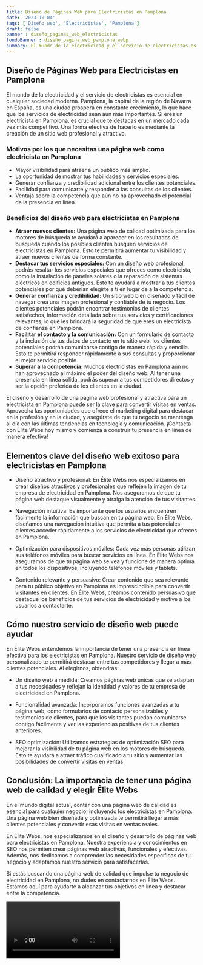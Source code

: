 ```yaml
---
title: Diseño de Páginas Web para Electricistas en Pamplona
date: '2023-10-04'
tags: ['Diseño web', 'Electricistas', 'Pamplona']
draft: false
banner : diseño_paginas_web_electricistas
fondoBanner : diseño_pagina_web_pamplona.webp
summary: El mundo de la electricidad y el servicio de electricistas es esencial en cualquier sociedad moderna. Pamplona, la capital de la región de Navarra en España, es una ciudad próspera en constante crecimiento, lo que hace que los servicios de electricidad sean aún más importantes. Si eres un electricista en Pamplona, es crucial que te destacas en un mercado cada vez más competitivo. Una forma efectiva de hacerlo es mediante la creación de un sitio web profesional y atractivo. 
---
```


## **Diseño de Páginas Web para Electricistas en Pamplona**

El mundo de la electricidad y el servicio de electricistas es esencial en cualquier sociedad moderna. Pamplona, la capital de la región de Navarra en España, es una ciudad próspera en constante crecimiento, lo que hace que los servicios de electricidad sean aún más importantes. Si eres un electricista en Pamplona, es crucial que te destacas en un mercado cada vez más competitivo. Una forma efectiva de hacerlo es mediante la creación de un sitio web profesional y atractivo. 

### **Motivos por los que necesitas una página web como electricista en Pamplona**

* Mayor visibilidad para atraer a un público más amplio.
* La oportunidad de mostrar tus habilidades y servicios especiales.
* Generar confianza y credibilidad adicional entre los clientes potenciales.
* Facilidad para comunicarte y responder a las consultas de los clientes.
* Ventaja sobre la competencia que aún no ha aprovechado el potencial de la presencia en línea.

### **Beneficios del diseño web para electricistas en Pamplona**

* **Atraer nuevos clientes:** Una página web de calidad optimizada para los motores de búsqueda te ayudará a aparecer en los resultados de búsqueda cuando los posibles clientes busquen servicios de electricistas en Pamplona. Esto te permitirá aumentar tu visibilidad y atraer nuevos clientes de forma constante.
* **Destacar tus servicios especiales:** Con un diseño web profesional, podrás resaltar los servicios especiales que ofreces como electricista, como la instalación de paneles solares o la reparación de sistemas eléctricos en edificios antiguos. Esto te ayudará a mostrar a tus clientes potenciales por qué deberían elegirte a ti en lugar de a la competencia.
* **Generar confianza y credibilidad:** Un sitio web bien diseñado y fácil de navegar crea una imagen profesional y confiable de tu negocio. Los clientes potenciales podrán encontrar testimonios de clientes satisfechos, información detallada sobre tus servicios y certificaciones relevantes, lo que les brindará la seguridad de que eres un electricista de confianza en Pamplona.
* **Facilitar el contacto y la comunicación:** Con un formulario de contacto y la inclusión de tus datos de contacto en tu sitio web, los clientes potenciales podrán comunicarse contigo de manera rápida y sencilla. Esto te permitirá responder rápidamente a sus consultas y proporcionar el mejor servicio posible.
* **Superar a la competencia:** Muchos electricistas en Pamplona aún no han aprovechado al máximo el poder del diseño web. Al tener una presencia en línea sólida, podrás superar a tus competidores directos y ser la opción preferida de los clientes en la ciudad.

El diseño y desarrollo de una página web profesional y atractiva para un electricista en Pamplona puede ser la clave para convertir visitas en ventas. Aprovecha las oportunidades que ofrece el marketing digital para destacar en la profesión y en la ciudad, y asegúrate de que tu negocio se mantenga al día con las últimas tendencias en tecnología y comunicación. ¡Contacta con Élite Webs hoy mismo y comienza a construir tu presencia en línea de manera efectiva!

<GifSeo />

<Cta />

## Elementos clave del diseño web exitoso para electricistas en Pamplona

- Diseño atractivo y profesional: En Élite Webs nos especializamos en crear diseños atractivos y profesionales que reflejen la imagen de tu empresa de electricidad en Pamplona. Nos aseguramos de que tu página web destaque visualmente y atraiga la atención de tus visitantes.

- Navegación intuitiva: Es importante que los usuarios encuentren fácilmente la información que buscan en tu página web. En Élite Webs, diseñamos una navegación intuitiva que permita a tus potenciales clientes acceder rápidamente a los servicios de electricidad que ofreces en Pamplona.

- Optimización para dispositivos móviles: Cada vez más personas utilizan sus teléfonos móviles para buscar servicios en línea. En Élite Webs nos aseguramos de que tu página web se vea y funcione de manera óptima en todos los dispositivos, incluyendo teléfonos móviles y tablets.

- Contenido relevante y persuasivo: Crear contenido que sea relevante para tu público objetivo en Pamplona es imprescindible para convertir visitantes en clientes. En Élite Webs, creamos contenido persuasivo que destaque los beneficios de tus servicios de electricidad y motive a los usuarios a contactarte.

## Cómo nuestro servicio de diseño web puede ayudar

En Élite Webs entendemos la importancia de tener una presencia en línea efectiva para los electricistas en Pamplona. Nuestro servicio de diseño web personalizado te permitirá destacar entre tus competidores y llegar a más clientes potenciales. Al elegirnos, obtendrás:

- Un diseño web a medida: Creamos páginas web únicas que se adaptan a tus necesidades y reflejan la identidad y valores de tu empresa de electricidad en Pamplona.

- Funcionalidad avanzada: Incorporamos funciones avanzadas a tu página web, como formularios de contacto personalizables y testimonios de clientes, para que los visitantes puedan comunicarse contigo fácilmente y ver las experiencias positivas de tus clientes anteriores.

- SEO optimización: Utilizamos estrategias de optimización SEO para mejorar la visibilidad de tu página web en los motores de búsqueda. Esto te ayudará a atraer tráfico cualificado a tu sitio y aumentar las posibilidades de convertir visitas en ventas.

## Conclusión: La importancia de tener una página web de calidad y elegir Élite Webs

En el mundo digital actual, contar con una página web de calidad es esencial para cualquier negocio, incluyendo los electricistas en Pamplona. Una página web bien diseñada y optimizada te permitirá llegar a más clientes potenciales y convertir esas visitas en ventas reales.

En Élite Webs, nos especializamos en el diseño y desarrollo de páginas web para electricistas en Pamplona. Nuestra experiencia y conocimientos en SEO nos permiten crear páginas web atractivas, funcionales y efectivas. Además, nos dedicamos a comprender las necesidades específicas de tu negocio y adaptamos nuestro servicio para satisfacerlas.

Si estás buscando una página web de calidad que impulse tu negocio de electricidad en Pamplona, no dudes en contactarnos en Élite Webs. Estamos aquí para ayudarte a alcanzar tus objetivos en línea y destacar entre la competencia.

<Video />

<CtaBot job='Electricistas' city='Pamplona'/>

<Gmaps query='Pamplona+españa+maps' />